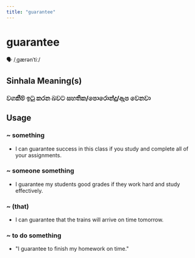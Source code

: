 ```yaml
---
title: "guarantee"
---
```


# guarantee

🗣️ /ˌɡærənˈtiː/

## Sinhala Meaning(s)

### වගකීම් ඉටු කරන බවට සහතික/පොරොන්දු/ඇප වෙනවා

## Usage

### ~ something

- I can guarantee success in this class if you study and complete all of your assignments.


### ~ someone something

- I guarantee my students good grades if they work hard and study effectively.


### ~ (that)

- I can guarantee that the trains will arrive on time tomorrow.


### ~ to do something

- "I guarantee to finish my homework on time."

